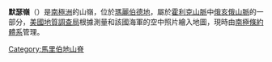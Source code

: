 {{unreferenced|time=2015-01-25T08:48:44+00:00}}
{{coord|84|50|S|113|45|W|source:GNIS|display=title}}

'''默瑟嶺'''（{{lang-en|Mercer Ridge}}）是[[南極洲|南極洲]]的山嶺，位於[[瑪麗伯德地|瑪麗伯德地]]，屬於[[霍利克山脈|霍利克山脈]]中[[俄亥俄山脈|俄亥俄山脈]]的一部分，[[美國地質調查局|美國地質調查局]]根據測量和該國海軍的空中照片繪入地圖，現時由[[南極條約體系|南極條約體系]]管理。

{{DEFAULTSORT:Mercer Ridge}}
[[Category:馬里伯地山脊|Category:馬里伯地山脊]]


{{MarieByrdLand-geo-stub}}